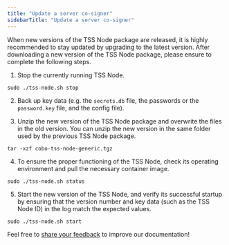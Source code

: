 ```yaml
---
title: "Update a server co-signer"
sidebarTitle: "Update a server co-signer"
---
```

When new versions of the TSS Node package are released, it is highly recommended to stay updated by upgrading to the latest version. After downloading a new version of the TSS Node package, please ensure to complete the following steps.


1. Stop the currently running TSS Node. 

```
sudo ./tss-node.sh stop
```

2. Back up key data (e.g. the `secrets.db` file, the passwords or the `password.key` file, and the config file).

3. Unzip the new version of the TSS Node package and overwrite the files in the old version. You can unzip the new version in the same folder used by the previous TSS Node package.

```
tar -xzf cobo-tss-node-generic.tgz
```

4. To ensure the proper functioning of the TSS Node, check its operating environment and pull the necessary container image.

```
sudo ./tss-node.sh status
```

5. Start the new version of the TSS Node, and verify its successful startup by ensuring that the version number and key data (such as the TSS Node ID) in the log match the expected values.

```
sudo ./tss-node.sh start
```


<Tip>Feel free to [share your feedback](https://forms.zohopublic.com/cobo/form/DocumentFeedbackForm/formperma/QvLOhxJv1_JMsJ-1dleZ8Itb_7rzN-LtgvsDdxosoVI) to improve our documentation!</Tip>